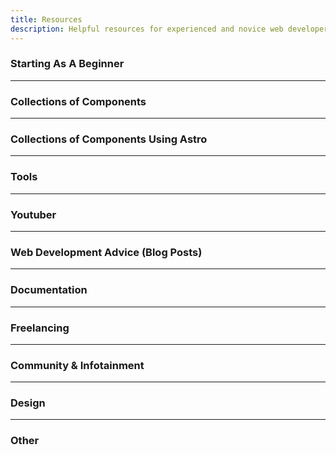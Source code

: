 ```yaml
---
title: Resources
description: Helpful resources for experienced and novice web developers.
---
```


### Starting As A Beginner

<ItemGrid>
    <LinkCard
         title="Beginner tutorial into web development"
         href="https://internetingishard.netlify.app/"
         description="Learn about developing your first website using HTML and CSS."
         target="_blank"
    />
    <LinkCard
         title="MDN Curriculum for front-end development"
         href="https://developer.mozilla.org/en-US/curriculum/"
         description="More in depth and complex introduction to web development."
         target="_blank"
    />
</ItemGrid>

---

### Collections of Components

<ItemGrid>
    <LinkCard
         title="Web components by Codestich"
         href="https://codestitch.app/app"
         description="A collection of web components. Code provided."
         target="_blank"
    />
</ItemGrid>

---

### Collections of Components Using Astro

<ItemGrid>
    <LinkCard
         title="Components in the Starlight Github project"
         href="https://github.com/withastro/starlight/tree/main/packages/starlight/components"
         description="The Github repo of the Starlight project by the Astro team."
         target="_blank"
    />
    <LinkCard
         title="Components in the Fulldev UI Github project"
         href="https://github.com/fulldotdev/ui/tree/main/src/components"
         description="The Github repo of the Fulldev UI component library."
         target="_blank"
    />
</ItemGrid>

---

### Tools

<ItemGrid>
    <LinkCard
         title="W3 Validator"
         href="https://validator.w3.org/"
         description="Validate your HTML."
         target="_blank"
    />
    <LinkCard
         title="Generate schema.org markup"
         href="https://technicalseo.com/tools/schema-markup-generator/"
         description="A tool to generate schema.org markup."
         target="_blank"
    />
    <LinkCard
         title="Favicon Generator"
         href="https://realfavicongenerator.net/"
         description="Provide an image and get all files needed for your favicon."
         target="_blank"
    />
    <LinkCard
         title="Optimize your SVGs"
         href="https://jakearchibald.github.io/svgomg/"
         description="Optimise your SVGs."
         target="_blank"
    />
    <LinkCard
         title="Can I use?"
         href="https://caniuse.com/"
         description="See browser support for various HTML and CSS keywords."
         target="_blank"
    />
</ItemGrid>

---

### Youtuber

<ItemGrid>
    <LinkCard
         title="Kevin Powell Youtube"
         href="https://www.youtube.com/@KevinPowell"
         description="Understand CSS."
         target="_blank"
    />
</ItemGrid>

---

### Web Development Advice (Blog Posts)

<ItemGrid>
    <LinkCard
         title="Common web dev mistakes"
         href="https://www.greatfrontend.com/blog/top-css-mistakes-made-by-front-end-engineers"
         description="Some common web development mistakes to avoid."
         target="_blank"
    />
    <LinkCard
         title="Understand schema.org markup"
         href="https://neilpatel.com/blog/get-started-using-schema/"
         description="Learn how to use schema.org markup for your website."
         target="_blank"
    />
    <LinkCard
         title="Good Forms"
         href="https://adamsilver.io/blog/form-design-from-zero-to-hero-all-in-one-blog-post/"
         description="How to build good designed forms."
         target="_blank"
    />
    <LinkCard
         title="Implementing dark and light mode toggle"
         href="https://css-tricks.com/a-complete-guide-to-dark-mode-on-the-web/"
         description="Have your site toggle between light and dark mode."
         target="_blank"
    />
</ItemGrid>

---

### Documentation

<ItemGrid>
    <LinkCard
         title="MDN Docs"
         href="https://developer.mozilla.org/en-US/"
         description="The go-to documentation for web developers."
         target="_blank"
    />
    <LinkCard
         title="W3 Schools"
         href="https://www.w3schools.com/html/default.asp"
         description="Introduction into HTML things."
         target="_blank"
    />
    <LinkCard
         title="Web Dev"
         href="https://web.dev/html"
         description="Some more information on HTML and its friends."
         target="_blank"
    />
</ItemGrid>

---

### Freelancing

<ItemGrid>
    <LinkCard
         title="Full freelancing guide"
         href="https://codestitch.app/complete-guide-to-freelancing"
         description="Indepth guide to web freelancing."
         target="_blank"
    />
</ItemGrid>

---

### Community & Infotainment

<ItemGrid>
    <LinkCard
         title="r/webdev Reddit"
         href="https://www.reddit.com/r/webdev/"
         description="Reddit forum dedicated to web development."
         target="_blank"
    />
    <LinkCard
         title="Hacker News"
         href="https://news.ycombinator.com/"
         description="Tech focussed community site. Not necessarily web development."
         target="_blank"
    />
</ItemGrid>

---

### Design

<ItemGrid>
    <LinkCard
         title="Design Explained For Developers"
         href="https://developer.mozilla.org/en-US/curriculum/core/design-for-developers/"
         description="Introduction to design and design thinking by Mozilla (MDN)."
         target="_blank"
    />
    <LinkCard
         title="Graphic Design Psychology Introduction"
         href="https://youtu.be/-5jSCHZIHlg"
         description="Understand how people perceive and process information. (YouTube video)"
         target="_blank"
    />
    <LinkCard
         title="Homepage Design Example"
         href="https://youtu.be/iTbyMPgV2aw"
         description="How the website for a business proposition could look like. (YouTube video)"
         target="_blank"
    />
    <LinkCard
         title="Spacing Rules"
         href="https://youtu.be/9ElrcTtAxzA"
         description="Rules for good spacing. (YouTube video)"
         target="_blank"
    />
    <LinkCard
         title="UX/UI Guides by Uxcel"
         href="https://app.uxcel.com/courses"
         description="Shorter guides on different topics of UX/UI."
         target="_blank"
    />
</ItemGrid>

---

### Other

<ItemGrid>
    <LinkCard
         title="HTML5up example websites"
         href="https://html5up.net/"
         description="Example websites for you to copy."
         target="_blank"
    />
    <LinkCard
         title="Discussion about modern web dev"
         href="https://infrequently.org/2024/11/if-not-react-then-what/"
         description="Discussion blog post on (not) React, Browsers and Web Standards."
         target="_blank"
    />
    <LinkCard
         title="Accessibility Checklist"
         href="https://www.a11yproject.com/checklist/"
         description="An accessibility checklist by the a11y project."
         target="_blank"
    />
</ItemGrid>
